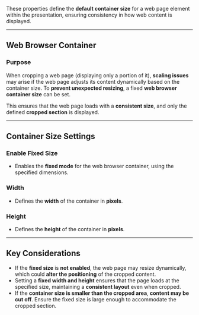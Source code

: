 
These properties define the **default container size** for a web page element within the presentation, ensuring consistency in how web content is displayed.  

---

## **Web Browser Container**  

### **Purpose**  
When cropping a web page (displaying only a portion of it), **scaling issues** may arise if the web page adjusts its content dynamically based on the container size. To **prevent unexpected resizing**, a fixed **web browser container size** can be set.  

This ensures that the web page loads with a **consistent size**, and only the defined **cropped section** is displayed.

---

## **Container Size Settings**  

### **Enable Fixed Size**  
- Enables the **fixed mode** for the web browser container, using the specified dimensions.  

### **Width**  
- Defines the **width** of the container in **pixels**.  

### **Height**  
- Defines the **height** of the container in **pixels**.  

---

## **Key Considerations**  

- If the **fixed size** is **not enabled**, the web page may resize dynamically, which could **alter the positioning** of the cropped content.  
- Setting a **fixed width and height** ensures that the page loads at the specified size, maintaining a **consistent layout** even when cropped.  
- If the **container size is smaller than the cropped area**, **content may be cut off**. Ensure the fixed size is large enough to accommodate the cropped section.
